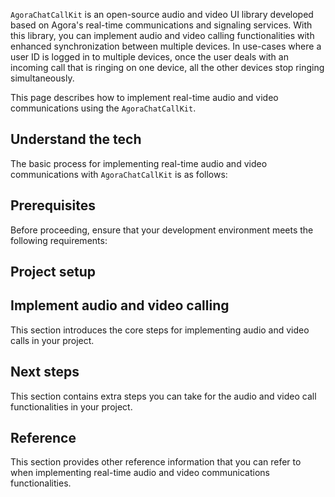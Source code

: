 
<PlatformWrapper notAllowed="android">
<PlatformWrapper notAllowed="ios">
<PlatformWrapper notAllowed="web">
<NoCallKit />
</PlatformWrapper>
</PlatformWrapper>
</PlatformWrapper>

<PlatformWrapper notAllowed="unity">
<PlatformWrapper notAllowed="windows">
<PlatformWrapper notAllowed="flutter">
<PlatformWrapper notAllowed="react-native">

`AgoraChatCallKit` is an open-source audio and video UI library developed based on Agora's real-time communications and signaling services. With this library, you can implement audio and video calling functionalities with enhanced synchronization between multiple devices. In use-cases where a user ID is logged in to multiple devices, once the user deals with an incoming call that is ringing on one device, all the other devices stop ringing simultaneously.

This page describes how to implement real-time audio and video communications using the `AgoraChatCallKit`.

## Understand the tech

The basic process for implementing real-time audio and video communications with `AgoraChatCallKit` is as follows:

<Understand />

## Prerequisites

Before proceeding, ensure that your development environment meets the following requirements:

<Prerequisites />

## Project setup

<ProjectSetup />

## Implement audio and video calling

This section introduces the core steps for implementing audio and video calls in your project.

<ProjectImplement />

## Next steps

This section contains extra steps you can take for the audio and video call functionalities in your project.

<NextSteps />

## Reference

This section provides other reference information that you can refer to when implementing real-time audio and video communications functionalities.

<Reference />

</PlatformWrapper>
</PlatformWrapper>
</PlatformWrapper>
</PlatformWrapper>
